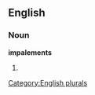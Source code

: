 
==English==

===Noun===
'''impalements'''

# {{plural of|[[impalement]]}}

[[Category:English plurals]]